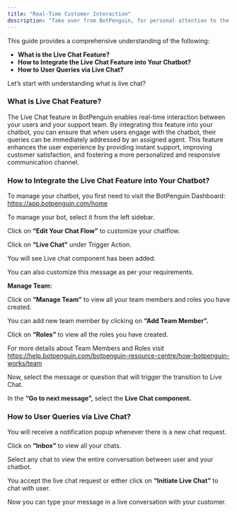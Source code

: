```yaml
---
title: "Real-Time Customer Interaction"
description: "Take over from BotPenguin, for personal attention to the users seamlessly."
---
```


This guide provides a comprehensive understanding of the following:

- **What is the Live Chat Feature?**
- **How to Integrate the Live Chat Feature into Your Chatbot?**
- **How to User Queries via Live Chat?**

Let’s start with understanding what is live chat?

### **What is Live Chat Feature?**

The Live Chat feature in BotPenguin enables real-time interaction between your users and your support team. By integrating this feature into your chatbot, you can ensure that when users engage with the chatbot, their queries can be immediately addressed by an assigned agent. This feature enhances the user experience by providing instant support, improving customer satisfaction, and fostering a more personalized and responsive communication channel.

### **How to Integrate the Live Chat Feature into Your Chatbot?**

To manage your chatbot, you first need to visit the BotPenguin Dashboard: https://app.botpenguin.com/home

To manage your bot, select it from the left sidebar.

Click on **“Edit Your Chat Flow”** to customize your chatflow.

Click on **“Live Chat”** under Trigger Action.

You will see Live chat component has been added.

You can also customize this message as per your requirements.

**Manage Team:**

Click on **“Manage Team”** to view all your team members and roles you have created.

You can add new team member by clicking on **“Add Team Member”.**

Click on **“Roles”** to view all the roles you have created.

For more details about Team Members and Roles visit https://help.botpenguin.com/botpenguin-resource-centre/how-botpenguin-works/team

Now, select the message or question that will trigger the transition to Live Chat.

In the **“Go to next message”,** select the **Live Chat component.**

### **How to User Queries via Live Chat?**

You will receive a notification popup whenever there is a new chat request.

Click on **“Inbox”** to view all your chats.

Select any chat to view the entire conversation between user and your chatbot.

You accept the live chat request or either click on **“Initiate Live Chat”** to chat with user.

Now you can type your message in a live conversation with your customer.